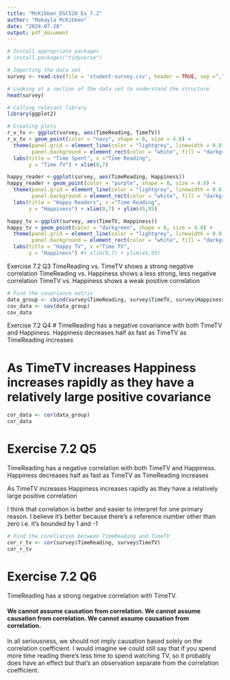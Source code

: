 ```yaml
---
title: "McKibben_DSC520_Ex_7.2"
author: "Makayla McKibben"
date: "2024-07-28"
output: pdf_document
---
```


```r
# Install appropriate packages
# install.packages("tidyverse")

# Importing the data set
survey <- read.csv(file = 'student-survey.csv', header = TRUE, sep =",", stringsAsFactors = FALSE)

# Looking at a section of the data set to understand the structure
head(survey)

# Calling relevant library
library(ggplot2)

# Creating plots
r_v_tv <- ggplot(survey, aes(TimeReading, TimeTV))
r_v_tv + geom_point(color = "navy", shape = 8, size = 4.8) +
  theme(panel.grid = element_line(color = "lightgrey", linewidth = 0.8, linetype = 1), 
        panel.background = element_rect(color = "white", fill = "darkgrey")) +
  labs(title = "Time Spent", x ="Time Reading", 
       y = "Time TV") + xlim(0,7)

happy_reader <-ggplot(survey, aes(TimeReading, Happiness))
happy_reader + geom_point(color = "purple", shape = 8, size = 4.8) + 
  theme(panel.grid = element_line(color = "lightgrey", linewidth = 0.8, linetype = 1),
        panel.background = element_rect(color = "white", fill = "darkgrey")) +
  labs(title = "Happy Readers", x ="Time Reading", 
       y = "Happiness") + xlim(0,7) + ylim(45,95)

happy_tv <-ggplot(survey, aes(TimeTV, Happiness))
happy_tv + geom_point(color = "darkgreen", shape = 8, size = 4.8) + 
  theme(panel.grid = element_line(color = "lightgrey", linewidth = 0.8, linetype = 1), 
        panel.background = element_rect(color = "white", fill = "darkgrey")) +
  labs(title = "Happy TV", x ="Time TV", 
       y = "Happiness") #+ xlim(0,7) + ylim(45,95)
```
Exercise 7.2 Q3
TimeReading vs. TimeTV shows a strong negative correlation
TimeReading vs. Happiness shows a less strong, less negative correlation
TimeTV vs. Happiness shows a weak positive correlation

```r
# Find the covariance matrix
data_group <- cbind(survey$TimeReading, survey$TimeTV, survey$Happiness)
cov_data <- cov(data_group)
cov_data
```
Exercise 7.2 Q4
# TimeReading has a negative covariance with both TimeTV and Happiness. Happiness decreases half as fast as TimeTV as TimeReading increases

# As TimeTV increases Happiness increases rapidly as they have a relatively large positive covariance

```r
cor_data <- cor(data_group)
cor_data
```
# Exercise 7.2 Q5
TimeReading has a negative correlation with both TimeTV and Happiness. Happiness decreases half as fast as TimeTV as TimeReading increases

As TimeTV increases Happiness increases rapidly as they have a relatively large positive correlation

I think that correlation is better and easier to interpret for one primary reason. I believe it's better because there's a reference number other than zero i.e. it's bounded by 1 and -1

```r
# Find the corellation between TimeReading and TimeTV
cor_r_tv <- cor(survey$TimeReading, survey$TimeTV)
cor_r_tv
```
# Exercise 7.2 Q6
TimeReading has a strong negative correlation with TimeTV. 

#### We cannot assume causation from correlation. We cannot assume causation from correlation. We cannot assume causation from correlation. 
In all seriousness, we should not imply causation based solely on the correlation coefficient. I would imagine we could still say that if you spend more time reading there's less time to spend watching TV, so it probably does have an effect but that's an observation separate from the correlation coefficient.